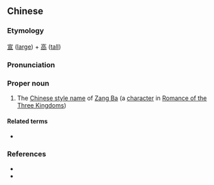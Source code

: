 ==Chinese==
{{zh-forms}}

===Etymology===
[[宣]] ([[large]]) + [[高]] ([[tall]])

===Pronunciation===
{{zh-pron
|m=Xuāngāo
|cat=pn
}}

===Proper noun===
{{zh-proper noun}}

# The [[w:Chinese style name|Chinese style name]] of [[w:Zang Ba|Zang Ba]] (a [[character]] in [[w:Romance of the Three Kingdoms|Romance of the Three Kingdoms]])

====Related terms====
* {{l|zh|臧霸}}

===References===
* {{pedialite|臧霸|lang=zh}}
* {{pedialite|Zang Ba}}